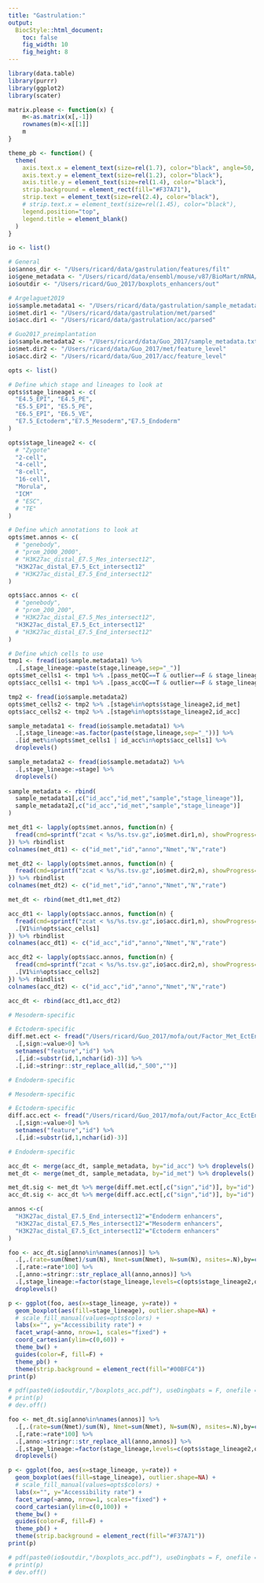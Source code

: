 ```yaml
---
title: "Gastrulation:"
output:
  BiocStyle::html_document: 
    toc: false
    fig_width: 10
    fig_height: 8
---
```


```r
library(data.table)
library(purrr)
library(ggplot2)
library(scater)

matrix.please <- function(x) {
    m<-as.matrix(x[,-1])
    rownames(m)<-x[[1]]
    m
}

theme_pb <- function() {
  theme(
    axis.text.x = element_text(size=rel(1.7), color="black", angle=50, vjust=1, hjust=1),
    axis.text.y = element_text(size=rel(1.2), color="black"),
    axis.title.y = element_text(size=rel(1.4), color="black"),
    strip.background = element_rect(fill="#F37A71"),
    strip.text = element_text(size=rel(2.4), color="black"),
    # strip.text.x = element_text(size=rel(1.45), color="black"),
    legend.position="top",
    legend.title = element_blank()
  )
}
```

<!-- Define I/O -->
```r
io <- list()

# General
io$annos_dir <- "/Users/ricard/data/gastrulation/features/filt"
io$gene_metadata <- "/Users/ricard/data/ensembl/mouse/v87/BioMart/mRNA/Mmusculus_genes_BioMart.87.txt"
io$outdir <- "/Users/ricard/Guo_2017/boxplots_enhancers/out"

# Argelaguet2019
io$sample.metadata1 <- "/Users/ricard/data/gastrulation/sample_metadata_scNMT.txt"
io$met.dir1 <- "/Users/ricard/data/gastrulation/met/parsed"
io$acc.dir1 <- "/Users/ricard/data/gastrulation/acc/parsed"

# Guo2017_preimplantation
io$sample.metadata2 <- "/Users/ricard/data/Guo_2017/sample_metadata.txt"
io$met.dir2 <- "/Users/ricard/data/Guo_2017/met/feature_level"
io$acc.dir2 <- "/Users/ricard/data/Guo_2017/acc/feature_level"
```

<!-- Define options -->
```r
opts <- list()

# Define which stage and lineages to look at 
opts$stage_lineage1 <- c(
  "E4.5_EPI", "E4.5_PE",
  "E5.5_EPI", "E5.5_PE",
  "E6.5_EPI", "E6.5_VE",
  "E7.5_Ectoderm","E7.5_Mesoderm","E7.5_Endoderm"
)

opts$stage_lineage2 <- c(
  # "Zygote"
  "2-cell",
  "4-cell",
  "8-cell",
  "16-cell",
  "Morula",
  "ICM"
  # "ESC",
  # "TE"
)

# Define which annotations to look at
opts$met.annos <- c(
  # "genebody",
  # "prom_2000_2000",
  # "H3K27ac_distal_E7.5_Mes_intersect12",
  "H3K27ac_distal_E7.5_Ect_intersect12"
  # "H3K27ac_distal_E7.5_End_intersect12"
)

opts$acc.annos <- c(
  # "genebody",
  # "prom_200_200",
  # "H3K27ac_distal_E7.5_Mes_intersect12",
  "H3K27ac_distal_E7.5_Ect_intersect12"
  # "H3K27ac_distal_E7.5_End_intersect12"
)

# Define which cells to use
tmp1 <- fread(io$sample.metadata1) %>% 
  .[,stage_lineage:=paste(stage,lineage,sep="_")]
opts$met_cells1 <- tmp1 %>% .[pass_metQC==T & outlier==F & stage_lineage%in%opts$stage_lineage1,id_met]
opts$acc_cells1 <- tmp1 %>% .[pass_accQC==T & outlier==F & stage_lineage%in%opts$stage_lineage1,id_acc]

tmp2 <- fread(io$sample.metadata2)
opts$met_cells2 <- tmp2 %>% .[stage%in%opts$stage_lineage2,id_met]
opts$acc_cells2 <- tmp2 %>% .[stage%in%opts$stage_lineage2,id_acc]
```

<!-- Load sample metadata -->
```r
sample_metadata1 <- fread(io$sample.metadata1) %>%
  .[,stage_lineage:=as.factor(paste(stage,lineage,sep="_"))] %>%
  .[id_met%in%opts$met_cells1 | id_acc%in%opts$acc_cells1] %>%
  droplevels()

sample_metadata2 <- fread(io$sample.metadata2) %>%
  .[,stage_lineage:=stage] %>%
  droplevels()
  
sample_metadata <- rbind(
  sample_metadata1[,c("id_acc","id_met","sample","stage_lineage")],
  sample_metadata2[,c("id_acc","id_met","sample","stage_lineage")]
)
```

<!-- Load methylation data -->
```r
met_dt1 <- lapply(opts$met.annos, function(n) {
  fread(cmd=sprintf("zcat < %s/%s.tsv.gz",io$met.dir1,n), showProgress=F, quote="") %>% .[V1%in%opts$met_cells1]
}) %>% rbindlist
colnames(met_dt1) <- c("id_met","id","anno","Nmet","N","rate")

met_dt2 <- lapply(opts$met.annos, function(n) {
  fread(cmd=sprintf("zcat < %s/%s.tsv.gz",io$met.dir2,n), showProgress=F, quote="") %>% .[V1%in%opts$met_cells2]
}) %>% rbindlist
colnames(met_dt2) <- c("id_met","id","anno","Nmet","N","rate")

met_dt <- rbind(met_dt1,met_dt2)
```

<!-- Load accessibility data -->
```r
acc_dt1 <- lapply(opts$acc.annos, function(n) {
  fread(cmd=sprintf("zcat < %s/%s.tsv.gz",io$acc.dir1,n), showProgress=F, stringsAsFactors=F, quote="") %>%
  .[V1%in%opts$acc_cells1]
}) %>% rbindlist
colnames(acc_dt1) <- c("id_acc","id","anno","Nmet","N","rate")

acc_dt2 <- lapply(opts$acc.annos, function(n) {
  fread(cmd=sprintf("zcat < %s/%s.tsv.gz",io$acc.dir2,n), showProgress=F, stringsAsFactors=F, quote="") %>%
  .[V1%in%opts$acc_cells2]
}) %>% rbindlist
colnames(acc_dt2) <- c("id_acc","id","anno","Nmet","N","rate")

acc_dt <- rbind(acc_dt1,acc_dt2)
```

<!-- Load selected enhancers (from MOFA) -->
```r
# Mesoderm-specific

# Ectoderm-specific
diff.met.ect <- fread("/Users/ricard/Guo_2017/mofa/out/Factor_Met_EctEnhancers_top100.txt") %>% 
  .[,sign:=value>0] %>% 
  setnames("feature","id") %>%
  .[,id:=substr(id,1,nchar(id)-3)] %>%
  .[,id:=stringr::str_replace_all(id,"_500","")]

# Endoderm-specific
```

<!-- Load differentially accessible sites -->
```r
# Mesoderm-specific

# Ectoderm-specific
diff.acc.ect <- fread("/Users/ricard/Guo_2017/mofa/out/Factor_Acc_EctEnhancers_top100.txt") %>% 
  .[,sign:=value>0] %>%
  setnames("feature","id") %>%
  .[,id:=substr(id,1,nchar(id)-3)]

# Endoderm-specific
```

<!-- Merge data with metadata -->
```r
acc_dt <- merge(acc_dt, sample_metadata, by="id_acc") %>% droplevels()
met_dt <- merge(met_dt, sample_metadata, by="id_met") %>% droplevels()
```

```r
met_dt.sig <- met_dt %>% merge(diff.met.ect[,c("sign","id")], by="id")
acc_dt.sig <- acc_dt %>% merge(diff.acc.ect[,c("sign","id")], by="id")
```

<!-- Boxplots with accessibility rate per genomic context and stage -->
```r
annos <-c(
  "H3K27ac_distal_E7.5_End_intersect12"="Endoderm enhancers",
  "H3K27ac_distal_E7.5_Mes_intersect12"="Mesoderm enhancers",
  "H3K27ac_distal_E7.5_Ect_intersect12"="Ectoderm enhancers"
)

foo <- acc_dt.sig[anno%in%names(annos)] %>%
  .[,.(rate=sum(Nmet)/sum(N), Nmet=sum(Nmet), N=sum(N), nsites=.N),by=c("sample","stage_lineage","anno")] %>%
  .[,rate:=rate*100] %>%
  .[,anno:=stringr::str_replace_all(anno,annos)] %>%
  .[,stage_lineage:=factor(stage_lineage,levels=c(opts$stage_lineage2,opts$stage_lineage1))] %>%
  droplevels() 

p <- ggplot(foo, aes(x=stage_lineage, y=rate)) +
  geom_boxplot(aes(fill=stage_lineage), outlier.shape=NA) +
  # scale_fill_manual(values=opts$colors) +
  labs(x="", y="Accessibility rate") +
  facet_wrap(~anno, nrow=1, scales="fixed") +
  coord_cartesian(ylim=c(0,60)) +
  theme_bw() +
  guides(color=F, fill=F) +
  theme_pb() +
  theme(strip.background = element_rect(fill="#00BFC4"))
print(p)

# pdf(paste0(io$outdir,"/boxplots_acc.pdf"), useDingbats = F, onefile = F, width=14, height=6)
# print(p)
# dev.off()
```

<!-- Boxplots with methylation rate per genomic context and stage -->
```r
foo <- met_dt.sig[anno%in%names(annos)] %>%
  .[,.(rate=sum(Nmet)/sum(N), Nmet=sum(Nmet), N=sum(N), nsites=.N),by=c("sample","stage_lineage","anno")] %>%
  .[,rate:=rate*100] %>%
  .[,anno:=stringr::str_replace_all(anno,annos)] %>%
  .[,stage_lineage:=factor(stage_lineage,levels=c(opts$stage_lineage2,opts$stage_lineage1))] %>%
  droplevels() 

p <- ggplot(foo, aes(x=stage_lineage, y=rate)) +
  geom_boxplot(aes(fill=stage_lineage), outlier.shape=NA) +
  # scale_fill_manual(values=opts$colors) +
  labs(x="", y="Accessibility rate") +
  facet_wrap(~anno, nrow=1, scales="fixed") +
  coord_cartesian(ylim=c(0,100)) +
  theme_bw() +
  guides(color=F, fill=F) +
  theme_pb() +
  theme(strip.background = element_rect(fill="#F37A71"))
print(p)

# pdf(paste0(io$outdir,"/boxplots_acc.pdf"), useDingbats = F, onefile = F, width=14, height=6)
# print(p)
# dev.off()
```

